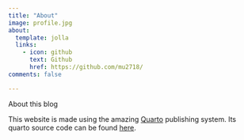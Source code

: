 ```yaml
---
title: "About"
image: profile.jpg
about:
  template: jolla
  links:
    - icon: github
      text: Github
      href: https://github.com/mu2718/
comments: false

---
```


About this blog


This website is made using the amazing [Quarto](https://quarto.org/) publishing system. Its quarto source code can be found [here](https://github.com/mu2718/mu2718.github.io/).

